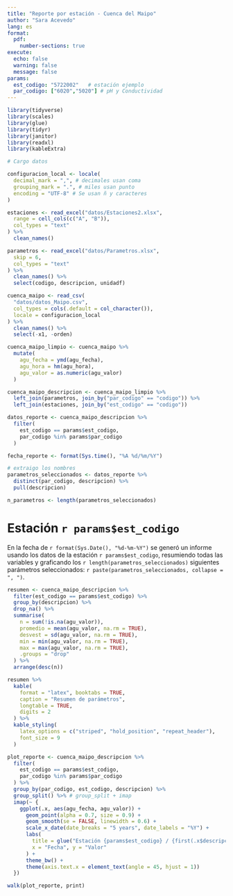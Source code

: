 ```yaml
---
title: "Reporte por estación - Cuenca del Maipo"
author: "Sara Acevedo"
lang: es
format:
  pdf:
    number-sections: true
execute:
  echo: false
  warning: false
  message: false
params:
  est_codigo: "5722002"   # estación ejemplo 
  par_codigo: ["6020","5020"] # pH y Conductividad
---
```


```r
library(tidyverse)
library(scales)
library(glue)
library(tidyr)
library(janitor)
library(readxl)
library(kableExtra)

# Cargo datos

configuracion_local <- locale(
  decimal_mark = ",", # decimales usan coma
  grouping_mark = ".", # miles usan punto
  encoding = "UTF-8" # Se usan ñ y caracteres
)

estaciones <- read_excel("datos/Estaciones2.xlsx",
  range = cell_cols(c("A", "B")),
  col_types = "text"
) %>%
  clean_names()

parametros <- read_excel("datos/Parametros.xlsx",
  skip = 6,
  col_types = "text"
) %>%
  clean_names() %>%
  select(codigo, descripcion, unidadf)

cuenca_maipo <- read_csv(
  "datos/datos_Maipo.csv",
  col_types = cols(.default = col_character()),
  locale = configuracion_local
) %>%
  clean_names() %>%
  select(-x1, -orden)

cuenca_maipo_limpio <- cuenca_maipo %>%
  mutate(
    agu_fecha = ymd(agu_fecha),
    agu_hora = hm(agu_hora),
    agu_valor = as.numeric(agu_valor)
  )

cuenca_maipo_descripcion <- cuenca_maipo_limpio %>%
  left_join(parametros, join_by("par_codigo" == "codigo")) %>%
  left_join(estaciones, join_by("est_codigo" == "codigo"))
```

```r
datos_reporte <- cuenca_maipo_descripcion %>%
  filter(
    est_codigo == params$est_codigo,
    par_codigo %in% params$par_codigo
  )

fecha_reporte <- format(Sys.time(), "%A %d/%m/%Y")

# extraigo los nombres
parametros_seleccionados <- datos_reporte %>%
  distinct(par_codigo, descripcion) %>%
  pull(descripcion)

n_parametros <- length(parametros_seleccionados)
```
# Estación `r params$est_codigo`
En la fecha de `r format(Sys.Date(), "%d-%m-%Y")` se generó un informe usando los datos
de la estación `r params$est_codigo`, resumiendo todas las variables y graficando los
`r length(parametros_seleccionados)` siguientes parámetros seleccionados:
`r paste(parametros_seleccionados, collapse = ", ")`.

```r
resumen <- cuenca_maipo_descripcion %>%
  filter(est_codigo == params$est_codigo) %>% 
  group_by(descripcion) %>%
  drop_na() %>%
  summarise(
    n = sum(!is.na(agu_valor)),
    promedio = mean(agu_valor, na.rm = TRUE),
    desvest = sd(agu_valor, na.rm = TRUE),
    min = min(agu_valor, na.rm = TRUE),
    max = max(agu_valor, na.rm = TRUE),
    .groups = "drop"
  ) %>%
  arrange(desc(n))

resumen %>%
  kable(
    format = "latex", booktabs = TRUE,
    caption = "Resumen de parámetros",
    longtable = TRUE,
    digits = 2
  ) %>%
  kable_styling(
    latex_options = c("striped", "hold_position", "repeat_header"),
    font_size = 9
  )
```

```r
plot_reporte <- cuenca_maipo_descripcion %>%
  filter(
    est_codigo == params$est_codigo,
    par_codigo %in% params$par_codigo
  ) %>%
  group_by(par_codigo, est_codigo, descripcion) %>%
  group_split() %>% # group_split + imap
  imap(~ {
    ggplot(.x, aes(agu_fecha, agu_valor)) +
      geom_point(alpha = 0.7, size = 0.9) +
      geom_smooth(se = FALSE, linewidth = 0.6) +
      scale_x_date(date_breaks = "5 years", date_labels = "%Y") +
      labs(
        title = glue("Estación {params$est_codigo} / {first(.x$descripcion)}"),
        x = "Fecha", y = "Valor"
      ) +
      theme_bw() +
      theme(axis.text.x = element_text(angle = 45, hjust = 1))
  })

walk(plot_reporte, print)
```
